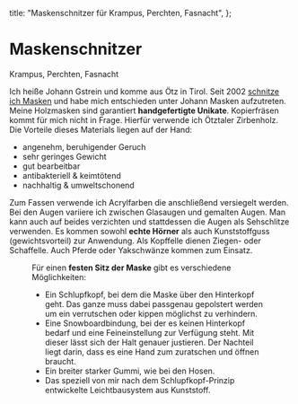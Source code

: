 
  title: "Maskenschnitzer für Krampus, Perchten, Fasnacht",
};


# Maskenschnitzer

<Lead>Krampus, Perchten, Fasnacht</Lead>

Ich heiße Johann Gstrein und komme aus Ötz in Tirol.
Seit 2002 [schnitze ich Masken](/maskenschnitzen/) und habe mich entschieden
unter Johann Masken aufzutreten. Meine Holzmasken sind garantiert
**handgefertigte Unikate**. Kopierfräsen kommt für mich nicht in Frage. Hierfür
verwende ich Ötztaler Zirbenholz. Die Vorteile dieses Materials liegen auf der
Hand:

- angenehm, beruhigender Geruch
- sehr geringes Gewicht
- gut bearbeitbar
- antibakteriell & keimtötend
- nachhaltig & umweltschonend

Zum Fassen verwende ich Acrylfarben die anschließend versiegelt werden. Bei den
Augen variiere ich zwischen Glasaugen und gemalten Augen. Man kann auch auf
beides verzichten und stattdessen die Augen als Sehschlitze verwenden. Es kommen
sowohl **echte Hörner** als auch Kunststoffguss (gewichtsvorteil) zur Anwendung.
Als Kopffelle dienen Ziegen- oder Schaffelle. Auch Pferde oder Yakschwänze
kommen zum Einsatz.

<Figure
  src="/images/tiroler-tageszeitung.jpg"
  alt="Bild aus der Tiroler Tageszeitung"
  desc="Der Mann hinter den Masken"
  width="940"
  height="627"
/>

Für einen **festen Sitz der Maske** gibt es verschiedene Möglichkeiten:

- Ein Schlupfkopf, bei dem die Maske über den Hinterkopf geht. Das ganze muss
  dabei passgenau gepolstert werden um ein verrutschen oder kippen möglichst zu
  verhindern.
- Eine Snowboardbindung, bei der es keinen Hinterkopf bedarf und eine
  Feineinstellung zur Verfügung steht. Mit dieser lässt sich der Halt genauer
  justieren. Der Nachteil liegt darin, dass es eine Hand zum zuratschen und
  öffnen braucht.
- Ein breiter starker Gummi, wie bei den Hosen.
- Das speziell von mir nach dem Schlupfkopf-Prinzip entwickelte Leichtbausystem
  aus Kunststoff.

